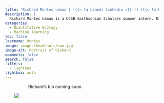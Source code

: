 ```yaml
---
title: "Richard Montes Lemus | [{{< fa brands linkedin >}}]() [{{< fa brands github >}}](https://github.com/richardmonteslemus) [{{< fa envelope >}}](mailto:richard.montes.lemus@gmail.com)"
description: |
  Richard Montes Lemus is a UCSB-Smithsonian Scholars summer intern. Richard is an undergraduate Environmental Science major at University of California-Santa Barbara.
categories:
  - Quantitative Ecology
  - Machine learning
toc: false
lastname: Montes
image: images/headshots/sun.jpg
image-alt: Portrait of Richard
comments: false
search: false
filters:
  - lightbox
lightbox: auto
---
```

::: {.content-container}
::: {.header-block}

<div>
  <div style="float: left; position: relative; top: 0px; padding: 30px;">
  ![](images/headshots/sun.jpg)
  </div>

Richard's bio coming soon.
</div>
:::
:::

